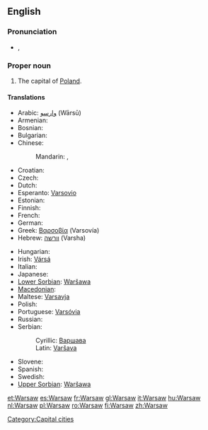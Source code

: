 {{wikipedia}}
==English==

===Pronunciation===
* {{a|UK}} {{IPA|/ˈwɔː(ɹ).sɔː(ɹ)/}}, {{SAMPA|/"wO:(r).sO:(r)/}}

===Proper noun===
{{infl|en|proper noun}}

# The capital of [[Poland]].

====Translations====
{{trans-top|Capital city of Poland}}
* Arabic: [[وارسو]] (Wārsū)
* Armenian: {{t-|hy|Վարշավա|tr=Varšava|sc=Armn|xs=Armenian}}
* Bosnian: {{t-|bs|Varšava|m}}
* Bulgarian: {{t|bg|Варшава|f|tr=Varšava|sc=Cyrl}}
* Chinese:
*: Mandarin: {{t|zh|華沙|sc=Hani}},  {{t|zh|华沙 |tr=Huáshā|sc=Hani}}
* Croatian: {{t|hr|Varšava|f}}
* Czech: {{t+|cs|Varšava|f}}
* Dutch: {{t+|nl|Warschau}}
* Esperanto: [[Varsovio]]
* Estonian: {{t-|et|Varssavi}}
* Finnish: {{t+|fi|Varsova}}
* French: {{t+|fr|Varsovie}}
* German: {{t+|de|Warschau}}
* Greek: [[Βαρσοβία]] (Varsovía) {{f}}
* Hebrew: [[וורשה]] (Varsha)
{{trans-mid}}
* Hungarian: {{t+|hu|Varsó}}
* Irish: [[Vársá]]
* Italian: {{t+|it|Varsavia|f}}
* Japanese: {{t+|ja|ワルシャワ|tr=Warushawa|sc=Jpan}}
* [[Lower Sorbian]]: [[Waršawa]] {{f}}
* [[Macedonian]]: {{t|mk|Варшава|f|tr=Váršava|sc=Cyrl}}
* Maltese: [[Varsavja]]
* Polish: {{t+|pl|Warszawa|f}}
* Portuguese: [[Varsóvia]]
* Russian: {{t|ru|Варшава|f|tr=Varšáva|sc=Cyrl}}
* Serbian:
*: Cyrillic: [[Варшава#Serbian|Варшава]] {{f}}
*: Latin: [[Varšava#Serbian|Varšava]] {{f}}
* Slovene: {{t+|sl|Varšava|f}}
* Spanish: {{t+|es|Varsovia}}
* Swedish: {{t-|sv|Warszawa}}
* [[Upper Sorbian]]: [[Waršawa]] {{f}}
{{trans-bottom}}

[[Category:Capital cities]]

[[et:Warsaw]]
[[es:Warsaw]]
[[fr:Warsaw]]
[[gl:Warsaw]]
[[it:Warsaw]]
[[hu:Warsaw]]
[[nl:Warsaw]]
[[pl:Warsaw]]
[[ro:Warsaw]]
[[fi:Warsaw]]
[[zh:Warsaw]]